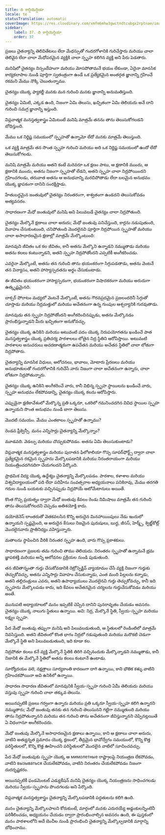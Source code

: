 ```yaml
---
title: ది కాన్షియెన్షియా
locale: te
statusTranslation: automatic
coverImage: https://res.cloudinary.com/xmfm6mhw3gwctndtcubgx2rptnae/image/upload/v1740337243/small_cover_educacion_fundamental_a051170f1c.webp
sidebar:
    label: 37. ది కాన్షియెన్షియా
    order: 37
---
```

ప్రజలు చైతన్యాన్ని తెలివితేటలు లేదా మేధస్సుతో గందరగోళానికి గురిచేస్తారు మరియు చాలా తెలివైన లేదా చాలా మేధోపరమైన వ్యక్తికి చాలా స్పృహ కలిగిన వ్యక్తి అని పేరు పెడతారు.

మనిషిలో చైతన్యం నిస్సందేహంగా మరియు మోసపోతామనే భయం లేకుండా, ఏదైనా మానసిక కార్యకలాపాల నుండి పూర్తిగా స్వతంత్రంగా ఉండే ఒక ప్రత్యేకమైన అంతర్గత జ్ఞానాన్ని గ్రహించే రకమని మేము నొక్కి చెబుతున్నాము.

చైతన్యం యొక్క ఫ్యాకల్టీ మనకు మన గురించి మనకు జ్ఞానాన్ని అనుమతిస్తుంది.

చైతన్యం ఏమిటి, ఎక్కడ ఉంది, నిజంగా ఏమి తెలుసు, ఖచ్చితంగా ఏమి తెలియదు అనే దాని గురించి సమగ్ర జ్ఞానాన్ని ఇస్తుంది.

విప్లవాత్మక మనస్తత్వశాస్త్రం ఏమిటంటే మనిషి మాత్రమే తనను తాను తెలుసుకోగలడని బోధిస్తుంది.

మేము ఒక నిర్దిష్ట సమయంలో స్పృహతో ఉన్నామో లేదో మనకు మాత్రమే తెలుస్తుంది.

ఒక వ్యక్తి మాత్రమే తన సొంత స్పృహ గురించి మరియు అది ఒక నిర్దిష్ట సమయంలో ఉందో లేదో తెలుసుకోగలడు.

మనిషి మాత్రమే మరియు అతని కంటే మరెవరూ ఒక క్షణం పాటు, ఆ క్షణానికి ముందు, ఆ క్షణానికి ముందు, అతను నిజంగా స్పృహతో లేడని, అతని స్పృహ చాలా నిద్రపోయిందని గ్రహించగలడు, తరువాత అతను ఆ అనుభవాన్ని మరచిపోతాడు లేదా బలమైన అనుభవం యొక్క జ్ఞాపకంగా దానిని సంరక్షిస్తాడు.

హేతుబద్ధమైన జంతువులో చైతన్యం నిరంతరంగా, శాశ్వతంగా ఉండదని తెలుసుకోవడం అత్యవసరం.

సాధారణంగా మేధో జంతువులో మనిషి అని పిలువబడే చైతన్యం చాలా నిద్రపోతుంది.

చైతన్యం మేల్కొనే క్షణాలు చాలా అరుదు; మేధో జంతువు పనిచేస్తుంది, కార్లను నడుపుతుంది, వివాహం చేసుకుంటుంది, చనిపోతుంది మొదలైనవి పూర్తిగా నిద్రపోయిన స్పృహతో మరియు చాలా అసాధారణమైన క్షణాల్లో మాత్రమే మేల్కొంటుంది:

మానవుని జీవితం ఒక కల జీవితం, కానీ అతను మేల్కొని ఉన్నాడని నమ్ముతాడు మరియు అతను కలలు కంటున్నాడని, అతని స్పృహ నిద్రపోతోందని ఎప్పటికీ అంగీకరించడు.

ఎవరైనా మేల్కొంటే, అతను తన గురించి తాను భయంకరంగా సిగ్గుపడతాడు, అతను వెంటనే తన విన్యాసం, అతని హాస్యాస్పదతను అర్థం చేసుకుంటాడు.

ఈ జీవితం భయంకరంగా హాస్యాస్పదంగా, భయంకరంగా విషాదకరంగా మరియు అరుదుగా ఉత్కృష్టమైనది.

బాక్సర్ పోరాటం మధ్యలో వెంటనే మేల్కొంటే, అతను గౌరవప్రదమైన ప్రజలందరినీ సిగ్గుతో చూస్తాడు మరియు నిద్రమత్తులో మరియు అచేతనంగా ఉన్న గుంపుల ఆశ్చర్యానికి గురవుతాడు.

మానవుడు తన స్పృహ నిద్రపోతోందని అంగీకరించినప్పుడు, అతను మేల్కొనడం ప్రారంభిస్తున్నాడని మీరు ఖచ్చితంగా అనుకోవచ్చు.

చైతన్యం యొక్క ఉనికిని మరియు అటువంటి పదం యొక్క నిరుపయోగతను ఖండించే పాత మనస్తత్వశాస్త్రం యొక్క ప్రతిచర్య పాఠశాలలు లోతైన నిద్ర స్థితిని ఆరోపిస్తాయి. అటువంటి పాఠశాలల అనుచరులు ఆచరణాత్మకంగా ఉపచేతన మరియు అచేతన స్థితిలో చాలా లోతుగా నిద్రపోతారు.

చైతన్యాన్ని మానసిక విధులు, ఆలోచనలు, భావాలు, మోటారు ప్రేరణలు మరియు అనుభూతులతో గందరగోళానికి గురిచేసే వారు నిజంగా చాలా అచేతనంగా ఉన్నారు, చాలా లోతుగా నిద్రపోతున్నారు.

చైతన్యం యొక్క ఉనికిని అంగీకరించే వారు, కానీ విభిన్న స్పృహ స్థాయిలను ఖండించే వారు, స్పృహ అనుభవం లేకపోవడాన్ని, చైతన్యం యొక్క కలను ఆరోపిస్తారు.

ఎప్పుడైనా క్షణికావేశంలో మేల్కొన్న ప్రతి ఒక్కరూ, ఒకరిలో గమనించదగిన వివిధ స్థాయిల స్పృహ ఉన్నాయని సొంత అనుభవం నుండి బాగా తెలుసు.

మొదటి సమయం. మేము ఎంతకాలం స్పృహతో ఉన్నాము?

రెండవ ఫ్రీక్వెన్సీ. మనం ఎన్నిసార్లు చైతన్యాన్ని మేల్కొన్నాం?

మూడవది. వెడల్పు మరియు చొచ్చుకుపోవడం. అతను ఏమి తెలుసుకుంటాడు?

విప్లవాత్మక మనస్తత్వశాస్త్రం మరియు పురాతన ఫిలోకాలియా గొప్ప సూపర్‌ఫోర్ట్స్‌ ద్వారా చాలా ప్రత్యేకమైన రకమైన స్పృహను మేల్కొలపడానికి మరియు నిరంతరాయంగా మరియు నియంత్రించదగినదిగా చేయగలదని పేర్కొంది.

ప్రాథమిక విద్య యొక్క ఉద్దేశ్యం చైతన్యాన్ని మేల్కొలపడం. పాఠశాల, కళాశాల మరియు విశ్వవిద్యాలయంలో పది లేదా పదిహేను సంవత్సరాల అధ్యయనాలు పనికిరావు, మేము తరగతి గదుల నుండి బయటకు వచ్చినప్పుడు నిద్రపోయే ఆటోమేటానులు అయితే.

కొంత గొప్ప ప్రయత్నం ద్వారా మేధో జంతువు కేవలం రెండు నిమిషాలు మాత్రమే తన గురించి తాను తెలుసుకోగలదని చెప్పడం అతిశయోక్తి కాదు.

డయోజెనెస్ లాంతరుతో వెతకవలసిన కొన్ని అరుదైన మినహాయింపులు నేడు ఇందులో ఉన్నాయని స్పష్టమైంది, ఆ అరుదైన కేసులు నిజమైన పురుషులు, బుద్ధ, జీసస్, హెర్మ్స్, క్వెట్జ్‌కోట్ల్ మొదలైనవారు ప్రాతినిధ్యం వహిస్తున్నారు.

మతాలను స్థాపించిన వీరికి నిరంతర స్పృహ ఉంది, వారు గొప్ప ప్రకాశకులు.

సాధారణంగా ప్రజలకు తమ గురించి తాము తెలియదు. నిరంతరం స్పృహతో ఉన్నామనే భ్రమ జ్ఞాపకశక్తి మరియు అన్ని ఆలోచనల ప్రక్రియల నుండి పుడుతుంది.

తన జీవితాన్నంతా గుర్తు చేసుకోవడానికి రెట్రోస్పెక్టివ్ వ్యాయామం చేసే వ్యక్తి నిజంగా గుర్తుకు తెచ్చుకోవచ్చు, అతను ఎన్నిసార్లు వివాహం చేసుకున్నాడు, ఎంత మంది పిల్లలను కన్నాడు, అతని తల్లిదండ్రులు ఎవరు, అతని ఉపాధ్యాయులు మొదలైనవి గుర్తు తెచ్చుకోవచ్చు, కానీ ఇది స్పృహను మేల్కొలపడం కాదు, ఇది కేవలం అచేతనమైన చర్యలను గుర్తుచేసుకోవడం మరియు అంతే.

మునుపటి అధ్యాయాలలో మనం ఇప్పటికే చెప్పిన దానిని పునరావృతం చేయడం అవసరం. చైతన్యం యొక్క నాలుగు స్థితులు ఉన్నాయి. అవి: నిద్ర, మేల్కొనే స్థితి, స్వీయ-స్పృహ మరియు లక్ష్యం స్పృహ.

పేద మేధో జంతువు తప్పుగా మనిషి అని పిలువబడుతుంది, ఆ స్థితులలో రెండింటిలో మాత్రమే నివసిస్తుంది. అతని జీవితంలో కొంత భాగం నిద్రలో గడుపుతుంది మరియు మరొకటి చెడుగా మేల్కొనే స్థితి అని పిలువబడుతుంది, ఇది కూడా కల.

నిద్రపోతూ కలలు కనే వ్యక్తి మేల్కొనే స్థితికి తిరిగి వచ్చినందుకు మేల్కొన్నాడని నమ్ముతాడు, కానీ నిజానికి ఈ మేల్కొనే స్థితిలో అతను కలలు కంటూనే ఉంటాడు.

సూర్యోదయం వలె, నక్షత్రాలు సూర్యకాంతి కారణంగా దాగి ఉన్నాయి, కాని భౌతిక కళ్ళు వాటిని గ్రహించకపోయినా అవి ఉనికిలో ఉన్నాయి.

సాధారణ సాధారణ జీవితంలో మానవునికి స్వీయ-స్పృహ గురించి ఏమీ తెలియదు మరియు వస్తువు స్పృహ గురించి చాలా తక్కువ తెలుసు.

అయినప్పటికీ ప్రజలు గర్వంగా ఉన్నారు మరియు ప్రతి ఒక్కరూ స్వీయ-స్పృహ కలిగి ఉన్నారని నమ్ముతారు; మేధో జంతువు తనకు తన గురించి తెలుసునని గట్టిగా నమ్ముతుంది మరియు తాను నిద్రపోతున్నానని మరియు తన గురించి తాను అచేతనంగా జీవిస్తున్నానని చెప్పినట్లయితే ఏ విధంగానూ అంగీకరించదు.

మేధో జంతువు మేల్కొనే అసాధారణమైన క్షణాలు ఉన్నాయి, కాని ఆ క్షణాలు చాలా అరుదు, వాటిని అత్యున్నత ప్రమాదం యొక్క క్షణంలో, తీవ్రమైన భావోద్వేగం సమయంలో, కొన్ని కొత్త పరిస్థితులలో, కొన్ని కొత్త ఊహించని పరిస్థితులలో మొదలైన వాటిలో సూచించవచ్చు.

పేద మేధో జంతువుకు స్పృహ యొక్క ఆ мимолетные రాష్ట్రాలపై నియంత్రణ లేకపోవడం, వాటిని вызываться చేయలేకపోవడం, వాటిని నిరంతరం చేయలేకపోవడం నిజంగా దురదృష్టకరం.

అయినప్పటికీ ఫండమెంటల్ ఎడ్యుకేషన్ మనిషి చైతన్యం యొక్క నియంత్రణను సాధించగలడు మరియు స్వీయ-స్పృహను పొందగలడు అని పేర్కొంది.

విప్లవాత్మక మనస్తత్వశాస్త్రం చైతన్యాన్ని మేల్కొలపడానికి పద్ధతులను కలిగి ఉంది.

మనం చైతన్యాన్ని మేల్కొలపాలని కోరుకుంటే, మార్గంలో మనకు ఎదురయ్యే అడ్డంకులన్నింటినీ పరిశీలించడం, అధ్యయనం చేయడం ద్వారా ప్రారంభించాల్సిన అవసరం ఉంది, ఈ పుస్తకంలో మనం పాఠశాలలోని అదే బెంచీల నుండి ప్రారంభించి చైతన్యాన్ని మేల్కొల్పడానికి మార్గాన్ని బోధించాము.
